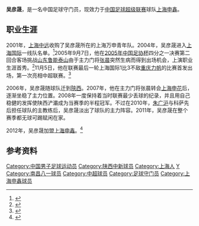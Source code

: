 {{noteta|G1=足球}}{{Football player infobox
| playername = 吴彦晟
| fullname = 吴彦晟
| englishfullname = Wu Yansheng
| height = {{height|m=1.87}}
| dateofbirth = {{birth date and age|1984|5|3}}
| countryofbirth = [[中国|中国]]
| cityofbirth = [[上海|上海]]
| currentclub = [[上海申鑫|上海申鑫]]
| clubnumber = 1
| position = 守门员
| youthyears = {{0}}<br/>2001-2003年
| youthclubs = 上海万申青年队<br/>[[陕西中新|上海中远/国际]]
| years = 2004-2010年<BR/>2012-2020
| clubs = [[陕西中新|上海国际/陕西浐灞]]<BR/>[[上海申鑫|上海申鑫]]
| caps(goals) = 92 (0) <BR/> {{0}}0 (0)
| nationalyears =
| nationalteam =
| nationalcaps(goals) =
|}}
'''吴彦晟'''{{BD|1984年|5月3日|||Wu Yansheng}}，是一名中国足球守门员，现效力于[[中国足球超级联赛|中国足球超级联赛]]球队[[上海申鑫|上海申鑫]]。

==职业生涯==
2001年，[[上海中远|上海中远]]收购了吴彦晟所在的上海万申青年队。2004年，吴彦晟进入[[上海国际|上海国际]]一线队名单。<ref>{{Cite web |url=http://sports.sina.com.cn/j/2004-04-07/1322838210.shtml |title=2004中超联赛上海国际队参赛球员名单一览表 |accessdate=2014-01-24 |archive-date=2014-02-02 |archive-url=https://web.archive.org/web/20140202184312/http://sports.sina.com.cn/j/2004-04-07/1322838210.shtml |dead-url=no }}</ref>2005年9月7日，他在[[2005年中国足协杯|2005年中国足协杯]]四分之一决赛第二回合客场挑战[[山东鲁能泰山足球俱乐部|山东鲁能泰山]]由于主力门将[[张晨|张晨]]突然生病而得到出场机会，上演职业生涯首秀。<ref>{{Cite web |url=http://sports.sina.com.cn/s/2005-09-08/0751656011s.shtml |title=吴彦晟首演赢得喝彩 年轻小将将为国际大门增添保障 |accessdate=2014-01-24 |archive-date=2014-02-02 |archive-url=https://web.archive.org/web/20140202184316/http://sports.sina.com.cn/s/2005-09-08/0751656011s.shtml |dead-url=no }}</ref>11月5日，他在联赛最后一轮上海国际1比3不敌[[重庆力帆足球俱乐部|重庆力帆]]的比赛首发出场，第一次亮相中超联赛。<ref>{{Cite web |url=http://sports.qq.com/a/20051105/000271.htm |title=副班长重庆力帆以胜利收官 主场力克上海国际 |accessdate=2014-01-24 |archive-date=2014-02-02 |archive-url=https://web.archive.org/web/20140202161614/http://sports.qq.com/a/20051105/000271.htm |dead-url=no }}</ref>

2006年，吴彦晟随球队迁到[[陝西|陝西]]。2007年，他在主力门将张晨转会[[上海申花|上海申花]]后，逐渐坐稳了主力位置。2008年一度保持着当时联赛最少丢球的纪录，并且用自己稳健的发挥使陕西浐灞成为当赛季的半程冠军。不过在2010年，[[朱广沪|朱广沪]]与科萨先后担任球队的主教练后，吴彦晟淡出了球队的主力阵容。2011年，吴彦晟在整个赛季都无球可踢赋闲在家。

2012年，吴彦晟加盟[[上海申鑫|上海申鑫]]。<ref>{{Cite web |url=http://sports.sohu.com/20120223/n335683339.shtml |title=昔日陕足门神加盟衡源 08半程冠军阵容上海重组 |accessdate=2014-01-24 |archive-date=2014-02-02 |archive-url=https://web.archive.org/web/20140202125338/http://sports.sohu.com/20120223/n335683339.shtml |dead-url=no }}</ref>

==参考资料==
{{Reflist}}

{{2009年陕西浐灞名单}}
{{2010年中超分类名单陕西}}
{{2012年中超分類名單南昌}}
{{2013年中超分类名单上海申鑫}}
{{2014年中超分类名单上海申鑫}}
{{2015年中超分类名单上海申鑫}}
{{2016年中乙分类名单银川}}
{{2017年中乙分类名单银川}}
{{2018年中乙分类名单银川}}

{{DEFAULTSORT:WU Yansheng}}
[[Category:中国男子足球运动员|Category:中国男子足球运动员]]
[[Category:陕西中新球员|Category:陕西中新球员]]
[[Category:上海人|Category:上海人]]
[[Category:吴姓|Y]]
[[Category:南昌八一球员|Category:南昌八一球员]]
[[Category:中超球员|Category:中超球员]]
[[Category:足球守门员|Category:足球守门员]]
[[Category:上海申鑫球员|Category:上海申鑫球员]]